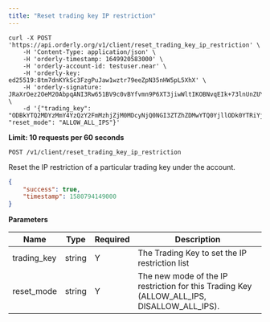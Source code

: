 ```yaml
---
title: "Reset trading key IP restriction"
---
```


<RequestExample>

```shell
curl -X POST 'https://api.orderly.org/v1/client/reset_trading_key_ip_restriction' \
    -H 'Content-Type: application/json' \
    -H 'orderly-timestamp: 1649920583000' \
    -H 'orderly-account-id: testuser.near' \
    -H 'orderly-key: ed25519:8tm7dnKYkSc3FzgPuJaw1wztr79eeZpN35nHW5pL5XhX' \
    -H 'orderly-signature: JRaXrOez2OeM20AbpqANI3Rw651BV9c0vBYfvmn9P6XT3jiwWltIKOBNvqEIk+73lnUnZUYyv2m+M1KIQWmPAA==' \
    -d '{"trading_key": "ODBkYTQ2MDYzMmY4YzQzY2FmMzhjZjM0MDcyNjQ0NGI3ZTZhZDMwYTQ0YjllODk0YTRiYjYyNTMxZjI0NjIzZA==", "reset_mode": "ALLOW_ALL_IPS"}'
```
</RequestExample>

**Limit: 10 requests per 60 seconds**

`POST /v1/client/reset_trading_key_ip_restriction`

Reset the IP restriction of a particular trading key under the account.

<ResponseExample>

```json Response
{
    "success": true,
    "timestamp": 1580794149000
}
```
</ResponseExample>

**Parameters**

| Name         | Type    | Required | Description                                                                               |
| ------------ | ------- | -------- | ------------------------------------------------------------------------------------------|
| trading_key  | string  | Y        | The Trading Key to set the IP restriction list                                            |
| reset_mode   | string  | Y        | The new mode of the IP restriction for this Trading Key (ALLOW_ALL_IPS, DISALLOW_ALL_IPS).|

